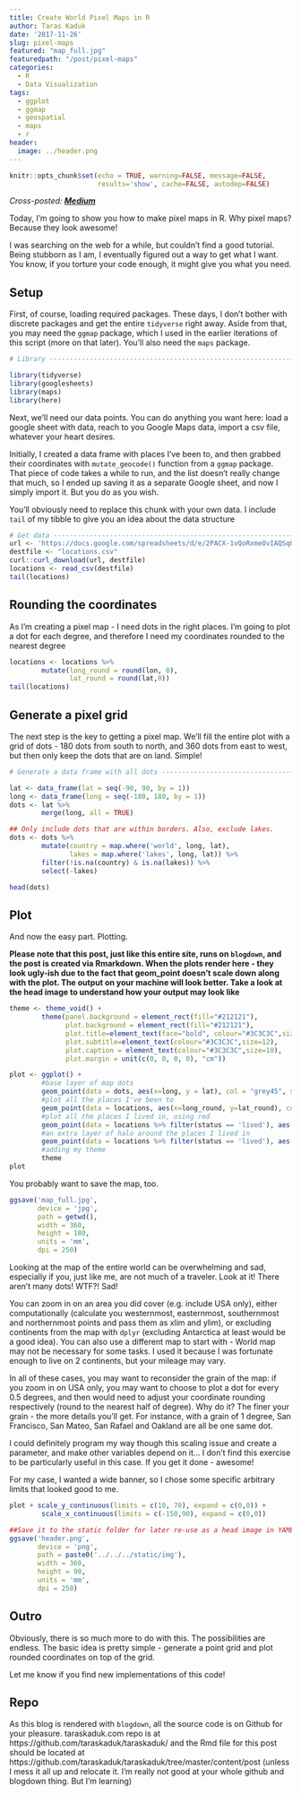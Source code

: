 ```yaml
---
title: Create World Pixel Maps in R
author: Taras Kaduk
date: '2017-11-26'
slug: pixel-maps
featured: "map_full.jpg"
featuredpath: "/post/pixel-maps"
categories:
  - R
  - Data Visualization
tags:
  - ggplot
  - ggmap
  - geospatial
  - maps
  - r
header:
  image: ../header.png
---
```


```r
knitr::opts_chunk$set(echo = TRUE, warning=FALSE, message=FALSE, 
                      results='show', cache=FALSE, autodep=FALSE)
```


*Cross-posted: [**Medium**](https://medium.com/taras-kaduk/r-walkthrough-create-a-pixel-map-537ce12c2f0c)*

Today, I'm going to show you how to make pixel maps in R. Why pixel maps? Because they look awesome!

I was searching on the web for a while, but couldn't find a good tutorial. Being stubborn as I am, I eventually figured out a way to get what I want. You know, if you torture your code enough, it might give you what you need.

## Setup
First, of course, loading required packages. These days, I don't bother with discrete packages and get the entire `tidyverse` right away. Aside from that, you may need the `ggmap` package, which I used in the earlier iterations of this script (more on that later). You'll also need the `maps` package.
```r
# Library -----------------------------------------------------------------

library(tidyverse)
library(googlesheets)
library(maps)
library(here)
```


Next, we'll need our data points. You can do anything you want here: load a google sheet with data, reach to you Google Maps data, import a csv file, whatever your heart desires.

Initially, I created a data frame with places I've been to, and then grabbed their coordinates with `mutate_geocode()` function from a `ggmap` package. That piece of code takes a while to run, and the list doesn't really change that much, so I ended up saving it as a separate Google sheet, and now I simply import it. But you do as you wish.

You'll obviously need to replace this chunk with your own data. I include `tail` of my tibble to give you an idea about the data structure
```r
# Get data -------------------------------------------------------------
url <- 'https://docs.google.com/spreadsheets/d/e/2PACX-1vQoRxmeOvIAQSqOtr2DMOBW_P4idYKzRmVtT7lpqwoH7ZWAonRwOcKR2GqE-yqUOhb5Ac_RUs4MBICe/pub?output=csv'
destfile <- "locations.csv"
curl::curl_download(url, destfile)
locations <- read_csv(destfile)
tail(locations)
```

## Rounding the coordinates
As I'm creating a pixel map - I need dots in the right places. I'm going to plot a dot for each degree, and therefore I need my coordinates rounded to the nearest degree
```r
locations <- locations %>% 
        mutate(long_round = round(lon, 0),
               lat_round = round(lat,0))
tail(locations)
```

## Generate a pixel grid

The next step is the key to getting a pixel map. We'll fill the entire plot with a grid of dots - 180 dots from south to north, and 360 dots from east to west, but then only keep the dots that are on land. Simple!

```r
# Generate a data frame with all dots -----------------------------------------------

lat <- data_frame(lat = seq(-90, 90, by = 1))
long <- data_frame(long = seq(-180, 180, by = 1))
dots <- lat %>% 
        merge(long, all = TRUE)

## Only include dots that are within borders. Also, exclude lakes.
dots <- dots %>% 
        mutate(country = map.where('world', long, lat),
               lakes = map.where('lakes', long, lat)) %>% 
        filter(!is.na(country) & is.na(lakes)) %>% 
        select(-lakes)

head(dots)
```


## Plot
And now the easy part. Plotting.

**Please note that this post, just like this entire site, runs on `blogdown`, and the post is created via Rmarkdown. When the plots render here - they look ugly-ish due to the fact that geom_point doesn't scale down along with the plot. The output on your machine will look better. Take a look at the head image to understand how your output may look like**

```r
theme <- theme_void() +
        theme(panel.background = element_rect(fill="#212121"),
              plot.background = element_rect(fill="#212121"),
              plot.title=element_text(face="bold", colour="#3C3C3C",size=16),
              plot.subtitle=element_text(colour="#3C3C3C",size=12),
              plot.caption = element_text(colour="#3C3C3C",size=10),  
              plot.margin = unit(c(0, 0, 0, 0), "cm"))

plot <- ggplot() +   
        #base layer of map dots
        geom_point(data = dots, aes(x=long, y = lat), col = "grey45", size = 0.7) + 
        #plot all the places I've been to
        geom_point(data = locations, aes(x=long_round, y=lat_round), color="grey80", size=0.8) + 
        #plot all the places I lived in, using red
        geom_point(data = locations %>% filter(status == 'lived'), aes(x=long_round, y=lat_round), color="red", size=0.8) +
        #an extra layer of halo around the places I lived in
        geom_point(data = locations %>% filter(status == 'lived'), aes(x=long_round, y=lat_round), color="red", size=6, alpha = 0.4) +
        #adding my theme
        theme
plot
```

You probably want to save the map, too.
```r
ggsave('map_full.jpg', 
       device = 'jpg', 
       path = getwd(), 
       width = 360, 
       height = 180, 
       units = 'mm',
       dpi = 250)
```


Looking at the map of the entire world can be overwhelming and sad, especially if you, just like me, are not much of a traveler. Look at it! There aren't many dots! WTF?! Sad!

You can zoom in on an area you did cover (e.g. include USA only), either computationally (calculate you westernmost, easternmost, southernmost and northernmost points and pass them as xlim and ylim), or excluding continents from the map with `dplyr` (excluding Antarctica at least would be a good idea). You can also use a different map to start with - World map may not be necessary for some tasks. I used it because I was fortunate enough to live on 2 continents, but your mileage may vary. 

In all of these cases, you may want to reconsider the grain of the map: if you zoom in on USA only, you may want to choose to plot a dot for every 0.5 degrees, and then would need to adjust your coordinate rounding respectively (round to the nearest half of degree). Why do it? The finer your grain - the more details you'll get. For instance, with a grain of 1 degree, San Francisco, San Mateo, San Rafael and Oakland are all be one same dot.

I could definitely program my way though this scaling issue and create a parameter, and make other variables depend on it... I don't find this exercise to be particularly useful in this case. If you get it done - awesome!

For my case, I wanted a wide banner, so I chose some specific arbitrary limits that looked good to me.
```r
plot + scale_y_continuous(limits = c(10, 70), expand = c(0,0)) +
        scale_x_continuous(limits = c(-150,90), expand = c(0,0))
```

```r
##Save it to the static folder for later re-use as a head image in YAML for this post.
ggsave('header.png', 
       device = 'png', 
       path = paste0('../../../static/img'),
       width = 360, 
       height = 90, 
       units = 'mm',
       dpi = 250)

```

## Outro
Obviously, there is so much more to do with this. The possibilities are endless. The basic idea is pretty simple - generate a point grid and plot rounded coordinates on top of the grid.

Let me know if you find new implementations of this code!

## Repo
As this blog is rendered with `blogdown`, all the source code is on Github for your pleasure. taraskaduk.com repo is at https://github.com/taraskaduk/taraskaduk/ and the Rmd file for this post should be located at https://github.com/taraskaduk/taraskaduk/tree/master/content/post (unless I mess it all up and relocate it. I'm really not good at your whole github and blogdown thing. But I'm learning)
